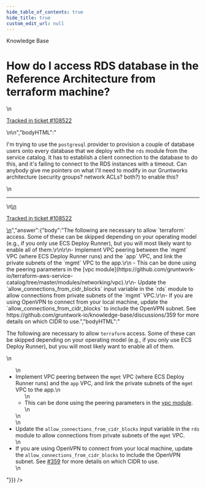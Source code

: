 ```yaml
---
hide_table_of_contents: true
hide_title: true
custom_edit_url: null
---
```



<head>
  <link rel="canonical" href="https://github.com/gruntwork-io/knowledge-base/discussions/398" />
</head>

<CenterLayout>
<span className="searchCategory">Knowledge Base</span>
<h1>How do I access RDS database in the Reference Architecture from terraform machine?</h1>
<GitHub discussion={{"id":"D_kwDOF8slf84APaev","number":398,"author":{"login":"yorinasub17"},"title":"How do I access RDS database in the Reference Architecture from terraform machine?","body":"\nI'm trying to use the `postgresql` provider to provision a couple of database users onto every database that we deploy with the `rds` module from the service catalog.  It has to establish a client connection to the database to do this, and it's failing to connect to the RDS instances with a timeout.  Can anybody give me pointers on what I'll need to modify in our Gruntworks architecture (security groups?  network ACLs?  both?) to enable this?\n\n---\n\n<ins datetime=\"2022-04-28T14:33:44Z\">\n  <p><a href=\"https://gruntwork.zendesk.com/agent/tickets/108522\">Tracked in ticket #108522</a></p>\n</ins>\n","bodyHTML":"<p dir=\"auto\">I'm trying to use the <code class=\"notranslate\">postgresql</code> provider to provision a couple of database users onto every database that we deploy with the <code class=\"notranslate\">rds</code> module from the service catalog.  It has to establish a client connection to the database to do this, and it's failing to connect to the RDS instances with a timeout.  Can anybody give me pointers on what I'll need to modify in our Gruntworks architecture (security groups?  network ACLs?  both?) to enable this?</p>\n<hr>\n<ins datetime=\"2022-04-28T14:33:44Z\">\n  <p dir=\"auto\"><a href=\"https://gruntwork.zendesk.com/agent/tickets/108522\" rel=\"nofollow\">Tracked in ticket #108522</a></p>\n</ins>","answer":{"body":"The following are necessary to allow `terraform` access. Some of these can be skipped depending on your operating model (e.g., if you only use ECS Deploy Runner), but you will most likely want to enable all of them.\r\n\r\n- Implement VPC peering between the `mgmt` VPC (where ECS Deploy Runner runs) and the `app` VPC, and link the private subnets of the `mgmt` VPC to the app.\r\n    - This can be done using the peering parameters in the [vpc module](https://github.com/gruntwork-io/terraform-aws-service-catalog/tree/master/modules/networking/vpc).\r\n- Update the `allow_connections_from_cidr_blocks` input variable in the `rds` module to allow connections from private subnets of the `mgmt` VPC.\r\n- If you are using OpenVPN to connect from your local machine, update the `allow_connections_from_cidr_blocks` to include the OpenVPN subnet. See https://github.com/gruntwork-io/knowledge-base/discussions/359 for more details on which CIDR to use.","bodyHTML":"<p dir=\"auto\">The following are necessary to allow <code class=\"notranslate\">terraform</code> access. Some of these can be skipped depending on your operating model (e.g., if you only use ECS Deploy Runner), but you will most likely want to enable all of them.</p>\n<ul dir=\"auto\">\n<li>Implement VPC peering between the <code class=\"notranslate\">mgmt</code> VPC (where ECS Deploy Runner runs) and the <code class=\"notranslate\">app</code> VPC, and link the private subnets of the <code class=\"notranslate\">mgmt</code> VPC to the app.\n<ul dir=\"auto\">\n<li>This can be done using the peering parameters in the <a href=\"https://github.com/gruntwork-io/terraform-aws-service-catalog/tree/master/modules/networking/vpc\">vpc module</a>.</li>\n</ul>\n</li>\n<li>Update the <code class=\"notranslate\">allow_connections_from_cidr_blocks</code> input variable in the <code class=\"notranslate\">rds</code> module to allow connections from private subnets of the <code class=\"notranslate\">mgmt</code> VPC.</li>\n<li>If you are using OpenVPN to connect from your local machine, update the <code class=\"notranslate\">allow_connections_from_cidr_blocks</code> to include the OpenVPN subnet. See <a class=\"issue-link js-issue-link\" data-error-text=\"Failed to load title\" data-id=\"4011031\" data-permission-text=\"Title is private\" data-url=\"https://github.com/gruntwork-io/knowledge-base/discussions/359\" data-hovercard-type=\"discussion\" data-hovercard-url=\"/gruntwork-io/knowledge-base/discussions/359/hovercard\" href=\"https://github.com/orgs/gruntwork-io/discussions/359\">#359</a> for more details on which CIDR to use.</li>\n</ul>"}}} />

</CenterLayout>
  

<!-- ##DOCS-SOURCER-START
{
  "sourcePlugin": "github-discussions",
  "hash": "e04669e5fa22c25587a0e790ffc79d83"
}
##DOCS-SOURCER-END -->
